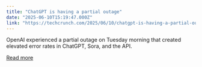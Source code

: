 ```yaml
---
title: "ChatGPT is having a partial outage"
date: "2025-06-10T15:19:47.000Z"
link: "https://techcrunch.com/2025/06/10/chatgpt-is-having-a-partial-outage/"
---
```


OpenAI experienced a partial outage on Tuesday morning that created elevated error rates in ChatGPT, Sora, and the API.

[Read more](https://techcrunch.com/2025/06/10/chatgpt-is-having-a-partial-outage/)
